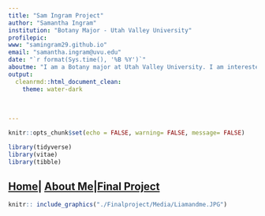 ```yaml
---
title: "Sam Ingram Project"
author: "Samantha Ingram"
institution: "Botany Major - Utah Valley University"
profilepic: 
www: "samingram29.github.io"
email: "samantha.ingram@uvu.edu"
date: "`r format(Sys.time(), '%B %Y')`"
aboutme: "I am a Botany major at Utah Valley University. I am interested in plant ecological research, pollinator impact on speciation events, and horticulture. I love dogs, biking, and yoga."
output: 
  cleanrmd::html_document_clean:
    theme: water-dark
  
       
     
---
```



```r
knitr::opts_chunk$set(echo = FALSE, warning= FALSE, message= FALSE)

library(tidyverse)
library(vitae)
library(tibble)

```

## [Home]()| [About Me](https://SamIngram29.github.io/Aboutme/)|[Final Project](https://SamIngram29.github.io/finalproject/)

```r
knitr:: include_graphics("./Finalproject/Media/Liamandme.JPG")
```


